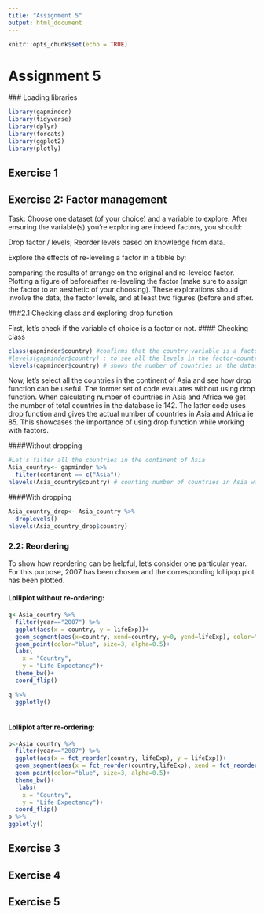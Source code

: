```yaml
---
title: "Assignment 5"
output: html_document
---
```


```r
knitr::opts_chunk$set(echo = TRUE)
```
# Assignment 5

 ### Loading libraries

```r
library(gapminder)
library(tidyverse)
library(dplyr)
library(forcats)
library(ggplot2)
library(plotly)
```

## Exercise 1


## Exercise 2: Factor management

Task: Choose one dataset (of your choice) and a variable to explore. After ensuring the variable(s) you’re exploring are indeed factors, you should:

Drop factor / levels;
Reorder levels based on knowledge from data.

Explore the effects of re-leveling a factor in a tibble by:

comparing the results of arrange on the original and re-leveled factor.
Plotting a figure of before/after re-leveling the factor (make sure to assign the factor to an aesthetic of your choosing).
These explorations should involve the data, the factor levels, and at least two figures (before and after.

###2.1 Checking class and exploring drop function

First, let's check if the variable of choice is a factor or not.
#### Checking class
```r

class(gapminder$country) #confirms that the country variable is a factor
#levels(gapminder$country) : to see all the levels in the factor-country
nlevels(gapminder$country) # shows the number of countries in the dataset
```

Now, let's select all the countries in the continent of Asia and see how drop function can be useful. The former set of code evaluates without using drop function. When calculating number of countries in Asia and Africa we get the number of total countries in the database ie 142. The latter code uses drop function and gives the actual number of countries in Asia and Africa ie 85. This showcases the importance of using drop function while working with factors.   

####Without dropping 
```r
#Let's filter all the countries in the continent of Asia
Asia_country<- gapminder %>% 
  filter(continent == c("Asia"))
nlevels(Asia_country$country) # counting number of countries in Asia without using the drp

```
####With dropping
```r
Asia_country_drop<- Asia_country %>% 
  droplevels()
nlevels(Asia_country_drop$country)

```


### 2.2: Reordering

To show how reordering can be helpful, let's consider one particular year. For this purpose, 2007 has been chosen and the corresponding  lollipop plot has been plotted. 

#### Lolliplot without re-ordering:
```r
q<-Asia_country %>% 
  filter(year=="2007") %>% 
  ggplot(aes(x = country, y = lifeExp))+
  geom_segment(aes(x=country, xend=country, y=0, yend=lifeExp), color="skyblue")+
  geom_point(color="blue", size=3, alpha=0.5)+
  labs(
    x = "Country",
    y = "Life Expectancy")+
  theme_bw()+
  coord_flip()

q %>% 
  ggplotly()
  
```


#### Lolliplot after re-ordering:
```r
p<-Asia_country %>% 
  filter(year=="2007") %>% 
  ggplot(aes(x = fct_reorder(country, lifeExp), y = lifeExp))+
  geom_segment(aes(x = fct_reorder(country,lifeExp), xend = fct_reorder(country, lifeExp), y=0, yend=lifeExp), color="skyblue")+
  geom_point(color="blue", size=3, alpha=0.5)+
  theme_bw()+
   labs(
    x = "Country",
    y = "Life Expectancy")+
  coord_flip()
p %>%   
ggplotly()
```

## Exercise 3


## Exercise 4



## Exercise 5